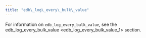 ```yaml
---
title: "edb\_log\_every\_bulk\_value"
---
```


<div id="edb_log_every_bulk_value" class="registered_link"></div>


For information on `edb_log_every_bulk_value`, see the <span class="title-ref">edb_log_every_bulk_value \<edb_log_every_bulk_value_1\></span> section.
